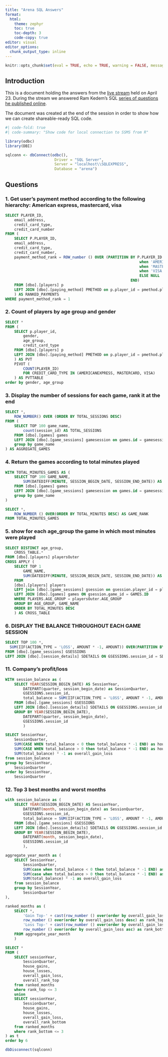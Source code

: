 ```yaml
---
title: "Arena SQL Answers"
format:
  html:
    theme: zephyr
    toc: true
    toc-depth: 3
    code-copy: true
editor: visual
editor_options: 
  chunk_output_type: inline
---
```


```r
knitr::opts_chunk$set(eval = TRUE, echo = TRUE, warning = FALSE, message= FALSE)
```

<style>
 .cell span.kw {
  color:red;
}

</style>

## Introduction

This is a document holding the answers from the [live stream](https://www.youtube.com/watch?v=uRWunH_LOLY) held on April 23. During the stream we answered Ram Kedem's SQL [series of questions he published online](https://docs.google.com/document/d/1H4Jo215InMGDVxU7Zuk31cJeh8vy_knF1xJ-jtzXST0/edit?fbclid=IwAR1lmuH5GM3yqOpbXnavnBe_v26tD_ZG3cjqtqWeImwfXeBRR2vOI3LcEWA).

The document was created at the end of the session in order to show how we can create shareable-ready SQL code.

```r
#| code-fold: true
#| code-summary: "Show code for local connection to SSMS from R"

library(odbc)
library(DBI)

sqlconn <- dbConnect(odbc(),
                      Driver = "SQL Server",
                      Server = "localhost\\SQLEXPRESS",
                      Database = "arena")
```

## Questions

### 1. Get user's payment method according to the following hierarchy: American express, mastercard, visa

```sql
SELECT PLAYER_ID,
	email_address,
	credit_card_type,
	credit_card_number
FROM (
	SELECT P.PLAYER_ID,
	email_address,
	credit_card_type,
	credit_card_number,
	payment_method_rank = ROW_number () OVER (PARTITION BY P.PLAYER_ID ORDER BY CASE CREDIT_CARD_TYPE
															when 'AMERICANEXPRESS' THEN 1
															when 'MASTERCARD' THEN 2
															when 'VISA' THEN 3
															ELSE NULL 
														END)
	FROM [dbo].[players] p
	LEFT JOIN [dbo].[paying_method] PMETHOD on p.player_id = pmethod.player_id 
	) AS RANKED_PAYMENTS
WHERE payment_method_rank = 1
```

### 2. Count of players by age group and gender

```sql
SELECT *
FROM (
	SELECT p.player_id,
		gender,
		age_group,
		credit_card_type	
	FROM [dbo].[players] p
	LEFT JOIN [dbo].[paying_method] PMETHOD on p.player_id = pmethod.player_id 
	) AS PVT
	PIVOT (
		COUNT(PLAYER_ID)
		FOR CREDIT_CARD_TYPE IN (AMERICANEXPRESS, MASTERCARD, VISA)
	) AS PVTTABLE
order by gender, age_group

```

### 3. Display the number of sessions for each game, rank it at the end

```sql
SELECT *,
	ROW_NUMBER() OVER (ORDER BY TOTAL_SESSIONS DESC)
FROM (
	SELECT TOP 100 game_name,
		count(session_id) AS TOTAL_SESSIONS
	FROM [dbo].[games] games
	LEFT JOIN [dbo].[game_sessions] gamesession on games.id = gamesession.game_id
	group by game_name
) AS AGGREGATE_GAMES
```

### 4. Return the games according to total minutes played


```sql
WITH TOTAL_MINUTES_GAMES AS (
	SELECT TOP 100 GAME_NAME,
		SUM(DATEDIFF(MINUTE, SESSION_BEGIN_DATE, SESSION_END_DATE)) AS TOTAL_MINUTES
	FROM [dbo].[games] games
	LEFT JOIN [dbo].[game_sessions] gamesession on games.id = gamesession.game_id
	group by game_name
)

SELECT *,
	ROW_NUMBER () OVER(ORDER BY TOTAL_MINUTES DESC) AS GAME_RANK
FROM TOTAL_MINUTES_GAMES
```


### 5. show for each age_group the game in which most minutes were played



```sql
SELECT DISTINCT age_group,
	CROSS_TABLE.*
FROM [dbo].[players] playersOuter
CROSS APPLY	(
	SELECT TOP 1 
		GAME_NAME,
		SUM(DATEDIFF(MINUTE, SESSION_BEGIN_DATE, SESSION_END_DATE)) AS TOTAL_MINUTES
	FROM 
	[dbo].[players] players
	LEFT join [dbo].[game_sessions] gsession on gsession.player_id = players.player_id
	LEFT JOIN [dbo].[games] games ON gsession.game_id = GAMES.ID
	WHERE PLAYERS.AGE_GROUP = playersOuter.AGE_GROUP
	GROUP BY AGE_GROUP, GAME_NAME
	ORDER BY TOTAL_MINUTES DESC
	) AS CROSS_TABLE
```


### 6. DISPLAY THE BALANCE THROUGHOUT EACH GAME SESSION



```sql
SELECT TOP 100 *,
  SUM(IIF(ACTION_TYPE = 'LOSS', AMOUNT * -1, AMOUNT)) OVER(PARTITION BY SDETAILS.SESSION_ID ORDER BY ACTION_ID) AS BALANCE
FROM [dbo].[game_sessions] GSESSIONS
LEFT JOIN [dbo].[session_details] SDETAILS ON GSESSIONS.session_id = SDETAILS.session_id

```

### 11. Company's profit/loss




```sql
WITH session_balance as (
	SELECT YEAR(SESSION_BEGIN_DATE) AS SessionYear,
		DATEPART(quarter, session_begin_date) as SessionQuarter,
		GSESSIONS.session_id,
		total_balance = SUM(IIF(ACTION_TYPE = 'LOSS', AMOUNT * -1, AMOUNT))
	FROM [dbo].[game_sessions] GSESSIONS
	LEFT JOIN [dbo].[session_details] SDETAILS ON GSESSIONS.session_id = SDETAILS.session_id
	GROUP BY YEAR(SESSION_BEGIN_DATE),
		DATEPART(quarter, session_begin_date),
		GSESSIONS.session_id
		)

SELECT SessionYear,
	SessionQuarter,
	SUM(CASE WHEN total_balance < 0 then total_balance * -1 END) as house_gains,
	SUM(CASE WHEN total_balance > 0 then total_balance * -1 END) as house_losses,
	SUM(total_balance) * -1 as overall_gain_loss
from session_balance
group by SessionYear,
	SessionQuarter
order by SessionYear,
	SessionQuarter


```


### 12. Top 3 best months and worst months




```sql
with session_balance as (
	SELECT YEAR(SESSION_BEGIN_DATE) AS SessionYear,
		DATEPART(month, session_begin_date) as SessionQuarter,
		GSESSIONS.session_id,
		total_balance = SUM(IIF(ACTION_TYPE = 'LOSS', AMOUNT * -1, AMOUNT))
	FROM [dbo].[game_sessions] GSESSIONS
	LEFT JOIN [dbo].[session_details] SDETAILS ON GSESSIONS.session_id = SDETAILS.session_id
	GROUP BY YEAR(SESSION_BEGIN_DATE),
		DATEPART(month, session_begin_date),
		GSESSIONS.session_id
		),

aggregate_year_month as (
	SELECT SessionYear,
		SessionQuarter,
		SUM(case when total_balance < 0 then total_balance * -1 END) as house_gains,
		SUM(case when total_balance > 0 then total_balance * -1 END) as house_losses,
		SUM(total_balance) * -1 as overall_gain_loss
	from session_balance
	group by SessionYear,
		SessionQuarter
),

ranked_months as (
	SELECT *,
		'Gain Top-' + cast(row_number () over(order by overall_gain_loss desc) as nvarchar(max)) overall_rank_top,
		row_number () over(order by overall_gain_loss desc) as rank_top,
		'Loss Top-' + cast(row_number () over(order by overall_gain_loss asc) as nvarchar(max)) as overall_rank_bottom,
		row_number () over(order by overall_gain_loss asc) as rank_bottom
	FROM aggregate_year_month
	)

SELECT * 
FROM (
	SELECT sessionYear,
		SessionQuarter,
		house_gains,
		house_losses,
		overall_gain_loss,
		overall_rank_top
	from ranked_months
	where rank_top <= 3
	union 
	SELECT sessionYear,
		SessionQuarter,
		house_gains,
		house_losses,
		overall_gain_loss,
		overall_rank_bottom
	from ranked_months
	where rank_bottom <= 3
) as t
order by 6

```




```r
dbDisconnect(sqlconn)
```
